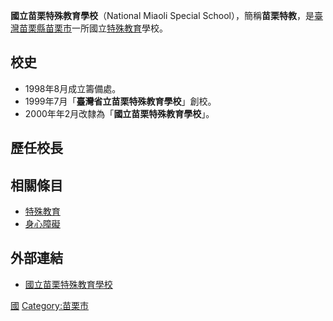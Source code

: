 {{Unreferenced |time=2014-12-20T16:47:16+00:00 }}
{{Infobox School
| name = 國立苗栗特殊教育學校
| other_name = 
| image = 
| motto = 
| established = 
| type = 國立特殊學校
| affiliation = [[中華民國教育部|教育部]]
| district = [[苗栗縣|苗栗縣]][[苗栗市|苗栗市]]
| grades = 
| president =
| principal = 
| dean = 
| faculty = 
| staff = 
| students = 
| conference =
| colors =
| mascot =
| free_label = 校地面積
| free_text = 
| free_label2 = 招生對象
| free_text2 = [[智能障礙|智能障礙]]<br>[[情緒障礙|情緒障礙]]<br>[[腦性麻痺|腦性麻痺]]<br>[[自閉症|自閉症]]<br>[[多重障礙|多重障礙]]<br>中度以上身心障礙學生
| free_label3 =
| magazine = 
| free_text3 =
| address = {{flagicon|TWN}}[[苗栗縣|苗栗縣]][[苗栗市|苗栗市]]嘉新里4鄰經國路4段825號
| information =
| tel =+886-037-266-498 
| website = [http://www.mlses.mlc.edu.tw/ www.mlses.mlc.edu.tw]
}}

'''國立苗栗特殊教育學校'''（National Miaoli Special School），簡稱'''苗栗特教'''，是[[臺灣|臺灣]][[苗栗縣|苗栗縣]][[苗栗市|苗栗市]]一所國立[[特殊教育|特殊教育]]學校。

==校史==
*1998年8月成立籌備處。
*1999年7月「'''臺灣省立苗栗特殊教育學校'''」創校。
*2000年年2月改隸為「'''國立苗栗特殊教育學校'''」。

==歷任校長==
== 相關條目 ==
*[[特殊教育|特殊教育]]
*[[身心障礙|身心障礙]]

==外部連結==
*[http://www.mlses.mlc.edu.tw/ 國立苗栗特殊教育學校] {{Wayback|url=http://www.mlses.mlc.edu.tw/ |date=20200806100136 }}

{{School-stub}}
{{苗栗縣高級中等學校}}
{{中華民國特教學校}}

[[Category:苗栗縣高級中等學校|國]]
[[Category:苗栗市|Category:苗栗市]]